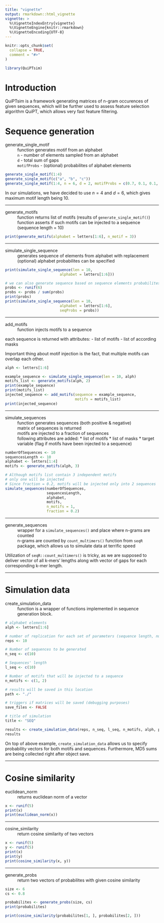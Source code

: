 ```yaml
---
title: "vignette"
output: rmarkdown::html_vignette
vignette: >
  %\VignetteIndexEntry{vignette}
  %\VignetteEngine{knitr::rmarkdown}
  %\VignetteEncoding{UTF-8}
---
```


```r
knitr::opts_chunk$set(
  collapse = TRUE,
  comment = "#>"
)
```

```r
library(QuiPTsim)
```

# Introduction

QuiPTsim is a framework generating matrices of n-gram occurences of given sequences, which will be further used to assess feature selection algorithm QuiPT, which allows very fast feature filtering.

# Sequence generation

generate_single_motif 
 : function generates motif from an alphabet
 : `n` - number of elements sampled from an alphabet
 : `d` - total sum of gaps
 : `motifProbs` - (optional) probabilites of alphabet elements
 
```r
generate_single_motif(1:4)
generate_single_motif(c("a", "b", "c"))
generate_single_motif(1:4, n = 6, d = 2, motifProbs = c(0.7, 0.1, 0.1, 0.1))
```

In our simulations, we have decided to use $n=4$ and $d=6$, which gives maximum motif length being 10.


---

generate_motifs 
 : function returns list of motifs (results of `generate_single_motif()`)
 : function asserts if such motifs can be injected to a sequence (sequence length = 10)

```r
print(generate_motifs(alphabet = letters[1:6], n_motif = 3))
```

---

simulate_single_sequence
 : generates sequence of elements from alphabet with replacement
 : (optional) alphabet probabilites can be specified
 
```r
print(simulate_single_sequence(len = 10,
                         alphabet = letters[1:6]))

# we can also generate sequence based on sequence elements probabilites
probs <- runif(6)
probs <- probs / sum(probs)
print(probs)
print(simulate_single_sequence(len = 10,
                         alphabet = letters[1:6],
                         seqProbs = probs))

```
---

add_motifs 
 : function injects motifs to a sequence

each sequence is returned with attributes: 
- list of motifs
- list of according masks
 
Important thing about motif injection is the fact, that multiple motifs can overlap each other. 

```r
alph <- letters[1:6]

example_sequence <- simulate_single_sequence(len = 10, alph)
motifs_list <- generate_motifs(alph, 2)
print(example_sequence)
print(motifs_list)
injected_sequence <- add_motifs(sequence = example_sequence,
                                motifs = motifs_list)
print(injected_sequence)
```

---

simulate_sequences 
 : function generates sequences (both positive & negative)
 : matrix of sequences is returned
 : motifs are injected to a fraction of sequences
 : following attributes are added:
 * list of motifs
 * list of masks
 * target variable (flag if motifs have been injected to a sequence)
 
```r
numberOfSequences <- 10
sequencesLength <- 10
alphabet <- letters[1:4]
motifs <- generate_motifs(alph, 3)

# Although motifs list contain 3 independent motifs
# only one will be injected
# Since fraction = 0.2, motifs will be injected only into 2 sequences
simulate_sequences(numberOfSequences,
                   sequencesLength, 
                   alphabet,
                   motifs,
                   n_motifs = 1,
                   fraction = 0.2)

```

---

generate_sequences 
 : wrapper for a `simulate_sequences()` and place where n-grams are counted
 : n-grams are counted by `count_multimers()` function from `seqR` package, which allows us to simulate data at terrific speed
 
Utilization of `seqR::count_multimers()` is tricky, as we are supposed to deliver vector of all k-mers' lengths along with vector of gaps for each corresponding k-mer length.

---

# Simulation data

create_simulation_data
 : function is a wrapper of functions implemented in sequence generation block.
 
```r
# alphabet elements
alph <- letters[1:6]

# number of replication for each set of parameters (sequence length, number of motifs, etc.)
reps <- 10

# Number of sequences to be generated
n_seq <- c(10)

# Sequences' length
l_seq <- c(10)

# Number of motifs that will be injected to a sequence
n_motifs <- c(1, 2)

# results will be saved in this location
path <- "./"

# triggers if matrices will be saved (debugging purposes)
save_files <- FALSE

# title of simulation
title <- "SEQ"

results <- create_simulation_data(reps, n_seq, l_seq, n_motifs, alph, path, title, save_files)
results
```

On top of above example, `create_simulation_data` allows us to specify probability vectors for both motifs and sequences. Furthermore, MD5 sums are being collected right after object save. 

---

# Cosine similarity

euclidean_norm
 : returns euclidean norm of a vector

```r
x <- runif(5)
print(x)
print(euclidean_norm(x))
```

---
 
cosine_similarity
 : return cosine similarity of two vectors

```r
x <- runif(5)
y <- runif(5)
print(x)
print(y)
print(cosine_similarity(x, y))
```
---

generate_probs
 : return two vectors of probabilites with given cosine similarity

```r
size <- 6
cs <- 0.8

probabilites <- generate_probs(size, cs)
print(probabilites)

print(cosine_similarity(probabilites[1, ], probabilites[2, ]))
```

